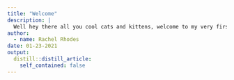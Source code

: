 ```yaml
---
title: "Welcome"
description: |
  Well hey there all you cool cats and kittens, welcome to my very first blog post
author:
  - name: Rachel Rhodes
date: 01-23-2021
output:
  distill::distill_article:
    self_contained: false
---
```




